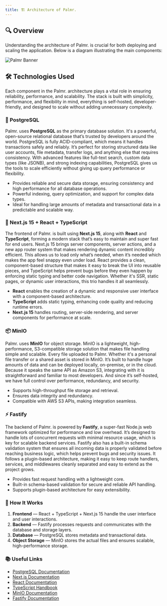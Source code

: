 ```yaml
---
title: 🏗 Architecture of Palmr.
---
```


## 🔍 Overview

Understanding the architecture of Palmr. is crucial for both deploying and scaling the application. Below is a diagram illustrating the main components:

![Palmr Banner](/assets/v2/general/architecture.png)

## 🛠 Technologies Used

Each component in the Palmr. architecture plays a vital role in ensuring reliability, performance, and scalability. The stack is built with simplicity, performance, and flexibility in mind, everything is self-hosted, developer-friendly, and designed to scale without adding unnecessary complexity.

### 💾 PostgreSQL

Palmr. uses **PostgreSQL** as the primary database solution. It's a powerful, open-source relational database that’s trusted by developers around the world. PostgreSQL is fully ACID-compliant, which means it handles transactions safely and reliably. It’s perfect for storing structured data like user accounts, file metadata, transfer logs, and anything else that requires consistency. With advanced features like full-text search, custom data types (like JSONB), and strong indexing capabilities, PostgreSQL gives us the tools to scale efficiently without giving up query performance or flexibility.

- Provides reliable and secure data storage, ensuring consistency and high performance for all database operations.
- Powerful indexing, query optimization, and support for complex data types.
- Ideal for handling large amounts of metadata and transactional data in a predictable and scalable way.

### 🎨 Next.js 15 + React + TypeScript

The frontend of Palmr. is built using **Next.js 15**, along with **React** and **TypeScript**, forming a modern stack that’s easy to maintain and super fast for end users. Next.js 15 brings server components, server actions, and a new app router system that makes rendering dynamic content incredibly efficient. This allows us to load only what’s needed, when it’s needed which makes the app feel snappy even under load. React provides a clean, component-based structure that makes it easy to break the UI into reusable pieces, and TypeScript helps prevent bugs before they even happen by enforcing static typing and better code navigation. Whether it's SSR, static pages, or dynamic user interactions, this trio handles it all seamlessly.

- **React** enables the creation of a dynamic and responsive user interface with a component-based architecture.
- **TypeScript** adds static typing, enhancing code quality and reducing runtime errors.
- **Next.js 15** handles routing, server-side rendering, and server components for performance at scale.

### 📦 MinIO

Palmr. uses **MinIO** for object storage. MinIO is a lightweight, high-performance, S3-compatible storage solution that makes file handling simple and scalable. Every file uploaded to Palmr. Whether it's a personal file transfer or a shared asset is stored in MinIO. It’s built to handle huge amounts of data and can be deployed locally, on-premise, or in the cloud. Because it speaks the same API as Amazon S3, integrating with it is straightforward and familiar to most developers. And since it’s self-hosted, we have full control over performance, redundancy, and security.

- Supports high-throughput file storage and retrieval.
- Ensures data integrity and redundancy.
- Compatible with AWS S3 APIs, making integration seamless.

### ⚡ Fastify

The backend of Palmr. is powered by **Fastify**, a super-fast Node.js web framework optimized for performance and low overhead. It’s designed to handle lots of concurrent requests with minimal resource usage, which is key for scalable backend services. Fastify also has a built-in schema validation system that ensures all incoming data is properly validated before reaching business logic, which helps prevent bugs and security issues. It follows a plugin-based architecture, making it easy to keep route handlers, services, and middlewares cleanly separated and easy to extend as the project grows.

- Provides fast request handling with a lightweight core.
- Built-in schema-based validation for secure and reliable API handling.
- Supports plugin-based architecture for easy extensibility.

### 🔄 How It Works

1. **Frontend** — React + TypeScript + Next.js 15 handle the user interface and user interactions.
2. **Backend** — Fastify processes requests and communicates with the database and storage layers.
3. **Database** — PostgreSQL stores metadata and transactional data.
4. **Object Storage** — MinIO stores the actual files and ensures scalable, high-performance storage.

### 📚 Useful Links

- [PostgreSQL Documentation](https://www.postgresql.org/docs/)
- [Next.js Documentation](https://nextjs.org/docs)
- [React Documentation](https://react.dev/)
- [TypeScript Handbook](https://www.typescriptlang.org/docs/)
- [MinIO Documentation](https://min.io/docs/minio/container/index.html)
- [Fastify Documentation](https://fastify.dev/docs/latest/)
